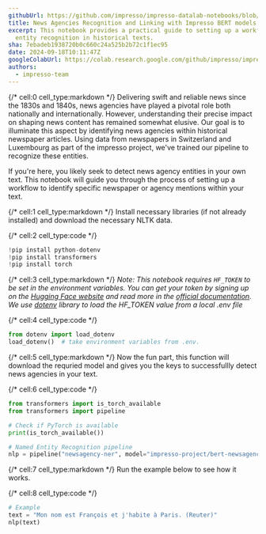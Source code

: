 ```yaml
---
githubUrl: https://github.com/impresso/impresso-datalab-notebooks/blob/main/2-entity/NE_02_newsagencies.ipynb
title: News Agencies Recognition and Linking with Impresso BERT models
excerpt: This notebook provides a practical guide to setting up a workflow for
  entity recognition in historical texts.
sha: 7ebadeb1938720b0c660c24a525b2b72c1f1ec95
date: 2024-09-18T10:11:47Z
googleColabUrl: https://colab.research.google.com/github/impresso/impresso-datalab-notebooks/blob/main/2-entity/NE_02_newsagencies.ipynb
authors:
  - impresso-team
---
```


{/* cell:0 cell_type:markdown */}
Delivering swift and reliable news since the 1830s and 1840s, news agencies have played a pivotal role both nationally and internationally. However, understanding their precise impact on shaping news content has remained somewhat elusive. Our goal is to illuminate this aspect by identifying news agencies within historical newspaper articles. Using data from newspapers in Switzerland and Luxembourg as part of the impresso project, we've trained our pipeline to recognize these entities.

If you're here, you likely seek to detect news agency entities in your own text. This notebook will guide you through the process of setting up a workflow to identify specific newspaper or agency mentions within your text.

{/* cell:1 cell_type:markdown */}
Install necessary libraries (if not already installed) and
download the necessary NLTK data.

{/* cell:2 cell_type:code */}

```python
!pip install python-dotenv
!pip install transformers
!pip install torch
```

{/* cell:3 cell_type:markdown */}
_Note: This notebook requires `HF_TOKEN` to be set in the environment variables. You can get your token by signing up on the [Hugging Face website](https://huggingface.co/join) and read more in the [official documentation](https://huggingface.co/docs/huggingface_hub/v0.20.2/en/quick-start#environment-variable). We use [dotenv](https://pypi.org/project/python-dotenv/) library to load the HF_TOKEN value from a local .env file_

{/* cell:4 cell_type:code */}

```python
from dotenv import load_dotenv
load_dotenv()  # take environment variables from .env.
```

{/* cell:5 cell_type:markdown */}
Now the fun part, this function will download the requried model and gives you the keys to successfullly detect news agencies in your text.

{/* cell:6 cell_type:code */}

```python
from transformers import is_torch_available
from transformers import pipeline

# Check if PyTorch is available
print(is_torch_available())

# Named Entity Recognition pipeline
nlp = pipeline("newsagency-ner", model="impresso-project/bert-newsagency-ner-fr", trust_remote_code=True)
```

{/* cell:7 cell_type:markdown */}
Run the example below to see how it works.

{/* cell:8 cell_type:code */}

```python
# Example
text = "Mon nom est François et j'habite à Paris. (Reuter)"
nlp(text)
```
